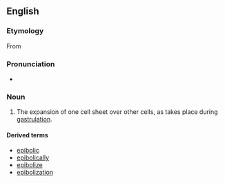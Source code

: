 ==English==
===Etymology===

From {{AGr.}} {{term|sc=Grek|lang=el|ἐπιβολή||addition|tr=epibolé}}

===Pronunciation===

*{{IPA|ɛˈpɪbəli}}

===Noun===
{{en-noun|-}}
{{wikipedia}}
#{{embryology}} The expansion of one cell sheet over other cells, as takes place during [[gastrulation]].

====Derived terms====
*[[epibolic]]
*[[epibolically]]
*[[epibolize]]
*[[epibolization]]